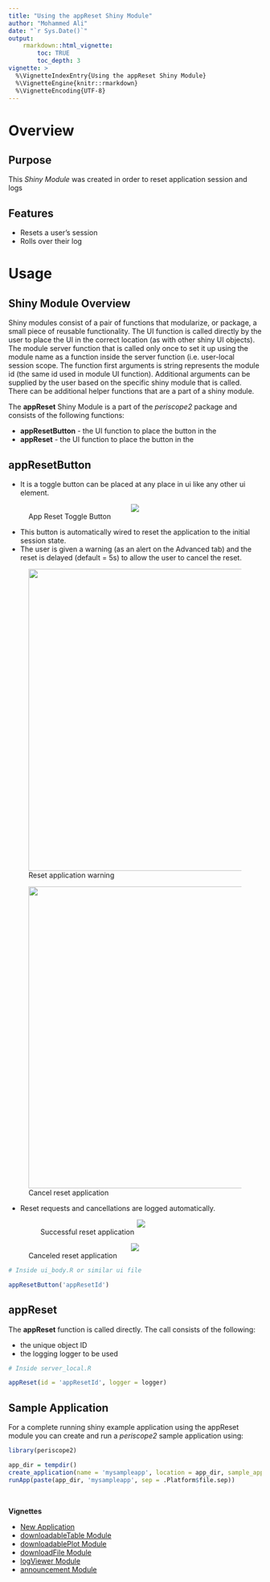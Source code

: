 ```yaml
---
title: "Using the appReset Shiny Module"
author: "Mohammed Ali"
date: "`r Sys.Date()`"
output: 
    rmarkdown::html_vignette:
        toc: TRUE
        toc_depth: 3
vignette: >
  %\VignetteIndexEntry{Using the appReset Shiny Module}
  %\VignetteEngine{knitr::rmarkdown}
  %\VignetteEncoding{UTF-8}
---
```


# Overview

## Purpose 

This *Shiny Module* was created in order to reset application session and logs

## Features

* Resets a user's session
* Rolls over their log

# Usage

## Shiny Module Overview

Shiny modules consist of a pair of functions that modularize, or package, a 
small piece of reusable functionality.  The UI function is called directly by
the user to place the UI in the correct location (as with other shiny UI
objects). The module server function that is called only once to set it up using the
module name as a function inside the server function (i.e. user-local session
scope.  The function first arguments is string represents the module id (the same id used in module UI function). Additional arguments can be supplied by the user based on the specific shiny module that is called.  There can be additional helper functions that are a part of a shiny module.

The **appReset** Shiny Module is a part of the *periscope2* package and 
consists of the following functions:

* **appResetButton** - the UI function to place the button in the 
* **appReset** - the UI function to place the button in the 

## appResetButton

* It is a toggle button can be placed at any place in ui like any other ui element. 

<figure>
  <center><img src="figures/appReset-UI-1.jpg"></center>
  <figcaption>App Reset Toggle Button</figcaption>
</figure>

* This button is automatically wired to reset the application to the initial
session state. 
* The user is given a warning (as an alert on the Advanced tab)
and the reset is delayed (default = 5s) to allow the user to cancel the reset.

<figure>
  <center><img src="figures/appReset-UI-2.jpg" width="600px"></center>
  <figcaption>Reset application warning</figcaption>
</figure>


<figure>
  <center><img src="figures/appReset-UI-3.jpg" width="600px"></center>
  <figcaption>Cancel reset application</figcaption>
</figure>

* Reset requests and cancellations are logged automatically.
<figure>
  <center><img src="figures/appReset_logs.jpg"></center>
  <figcaption>Successful reset application</figcaption>
</figure>

<figure>
  <center><img src="figures/appReset_logs-2.jpg"></center>
  <figcaption>Canceled reset application</figcaption>
</figure>



```r
# Inside ui_body.R or similar ui file

appResetButton('appResetId')
```

## appReset

The **appReset** function is called directly. The call consists of the following:

* the unique object ID 
* the logging logger to be used

```r
# Inside server_local.R

appReset(id = 'appResetId', logger = logger)
```


## Sample Application

For a complete running shiny example application using the appReset
module you can create and run a *periscope2* sample application using:

```r
library(periscope2)

app_dir = tempdir()
create_application(name = 'mysampleapp', location = app_dir, sample_app = TRUE)
runApp(paste(app_dir, 'mysampleapp', sep = .Platform$file.sep))
```

<br>

**Vignettes**

* [New Application](new-application.html)
* [downloadableTable Module](downloadableTable-module.html)
* [downloadablePlot Module](downloadablePlot-module.html)
* [downloadFile Module](downloadFile-module.html)
* [logViewer Module](logViewer-module.html)
* [announcement Module](announcement-module.html)
